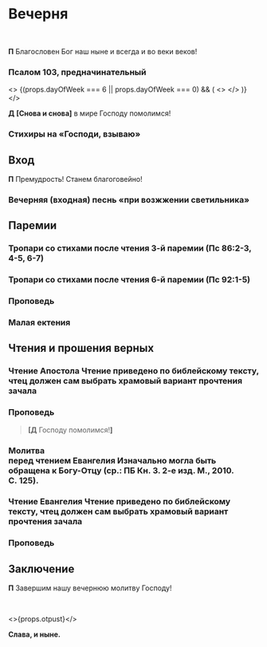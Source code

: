 
<span id="nachalo" />

# Вечерня

<br />

**П** Благословен Бог наш ныне и всегда и во веки веков!

<MdxLoader src="Shared/SlavaTebe" />

<MdxLoader src="Shared/ParaklitChit" />

<MdxLoader src="Shared/ObichnoeNachalo" lang={props.lang} />

### Псалом 103, предначинательный

<MdxLoader src="Shared/Psalm103" />

<MdxLoader src="Vespers/VelikajaEktenia" lang={props.lang} />

<MdxLoader src="Vespers/Prayer1" lang={props.lang} />

<>
    {(props.dayOfWeek === 6 || props.dayOfWeek === 0) && (
        <>
            <MdxLoader src="Vespers/Kafisma" lang={props.lang} />
            <MdxLoader src="Vespers/Prayer2" lang={props.lang} />
            <MdxLoader src="Vespers/Prayer3" lang={props.lang} />
            <MdxLoader src="Vespers/Prayer4" lang={props.lang} />
            <MdxLoader src="Vespers/Prayer5" lang={props.lang} />
            <MdxLoader src="Vespers/Prayer6" lang={props.lang} />
            <MdxLoader src="Vespers/Prayer7" lang={props.lang} />
        </>
    )}
</>

**Д** **[**Снова и снова**]** в мире Господу помолимся!

<MdxLoader src="Vespers/Prayer8" lang={props.lang} />
<MdxLoader src="Vespers/VecherniePsalmi" lang={props.lang} />

### Стихиры на «Господи, взываю»

<StihiriNaGV day={props.day} date={props.date} />
<span id="vhod" />

## Вход

**П** Премудрость! Станем благоговейно!

### Вечерняя (входная) песнь «при возжжении светильника»

<MdxLoader src="Vespers/JasniSvet" lang={props.lang} />

## Паремии

<Prokimens date={props.date} />

<span id="reading" />

<MdxLoader src="Vespers/PremudrostParemiya" lang={props.lang} />

<div>
    <ReadingsForService readingsForService={{ 'Рождеству Христову': ['Быт. I, 1-13.'] }} />
</div>

<MdxLoader src="Vespers/PremudrostParemiya" lang={props.lang} />

<div>
    <ReadingsForService readingsForService={{ 'Рождеству Христову': ['Числ. XXIV, 2-3, 5-9, 17-18.'] }} />
</div>

<MdxLoader src="Vespers/PremudrostParemiya" lang={props.lang} />

<div>
    <ReadingsForService readingsForService={{ 'Рождеству Христову': ['Мих. IV, 6-7; V, 2-4.'] }} />
</div>

### Тропари со стихами после чтения 3-й паремии (Пс 86:2-3, 4-5, 6-7)

<MdxLoader src="Vespers/TropsWithStihi3Christmas" />

<MdxLoader src="Vespers/PremudrostParemiya" lang={props.lang} />

<div>
    <ReadingsForService readingsForService={{ 'Рождеству Христову': ['Ис. XI, 1-10.'] }} />
</div>

<MdxLoader src="Vespers/PremudrostParemiya" lang={props.lang} />

<div>
    <ReadingsForService readingsForService={{ 'Рождеству Христову': ['Вар. III, 36-38; IV, 1-4.'] }} />
</div>

<MdxLoader src="Vespers/PremudrostParemiya" lang={props.lang} />

<div>
    <ReadingsForService readingsForService={{ 'Рождеству Христову': ['Дан. II, 31-36, 44-45.'] }} />
</div>

### Тропари со стихами после чтения 6-й паремии (Пс 92:1-5)

<MdxLoader src="Vespers/TropsWithStihi6Christmas" />

<MdxLoader src="Vespers/PremudrostParemiya" lang={props.lang} />

<div>
    <ReadingsForService readingsForService={{ 'Рождеству Христову': ['Ис. IX, 6-7.'] }} />
</div>

<MdxLoader src="Vespers/PremudrostParemiya" lang={props.lang} />

<div>
    <ReadingsForService readingsForService={{ 'Рождеству Христову': ['Ис. VII, 10-16; VIII, 1-4, 8-10.'] }} />
</div>

### Проповедь

### Малая ектения

<MdxLoader src="Liturgies/Katekhumen/MalajaEktenia" />

<Trisvatoe date={props.date} />

## Чтения и прошения верных

<Reading day={props.day} date={props.previousDate} />

### Чтение Апостола <Tooltip>Чтение приведено по библейскому тексту, чтец должен сам выбрать храмовый вариант прочтения зачала</Tooltip>

<div>
    <ReadingsForService readingsForService={{ 'Рождеству Христову': ['Евр., 303 зач., I, 1-12.'] }} />
</div>

<MdxLoader src="Liturgies/Katekhumen/MirTebeApostol" />

### Проповедь

> **[Д** Господу помолимся!**]**

<span id="gospel" />

### Молитва <br />перед чтением Евангелия <Tooltip>Изначально могла быть обращена к Богу-Отцу (ср.: ПБ Кн.&nbsp;3. 2-е изд. М., 2010. С.&nbsp;125).</Tooltip>

<MdxLoader src="Liturgies/Katekhumen/BeforeGospel" />

<VariableSection date={props.date}>
    <Aliluja day={props.day} date={props.previousDate} />
</VariableSection>

<MdxLoader src="Liturgies/Katekhumen/PremBeforeGospel" />

### Чтение Евангелия <Tooltip>Чтение приведено по библейскому тексту, чтец должен сам выбрать храмовый вариант прочтения зачала</Tooltip>

<div>
    <ReadingsForService readingsForService={{ 'Рождеству Христову': ['Лк., 5 зач., II, 1-20.'] }} />
</div>

<MdxLoader src="Liturgies/Katekhumen/MirTebeBlag" />

### Проповедь

<MdxLoader src="Shared/SugubajaPolnaja" lang={props.lang} />
<MdxLoader src="Vespers/Udostoi" lang={props.lang} />

## Заключение

**П** Завершим нашу вечернюю молитву Господу!

<MdxLoader src="Vespers/Prayer9" lang={props.lang} />
<br />
<MdxLoader src="Vespers/PrayerGlavopriklonnaja" lang={props.lang} />

<>{props.otpust}</>

<Troparions date={props.date} day={props.day} serviceType="Вечерня" />

**Слава, и ныне.**

<Kondacs date={props.date} day={props.day} serviceType="Вечерня" />
